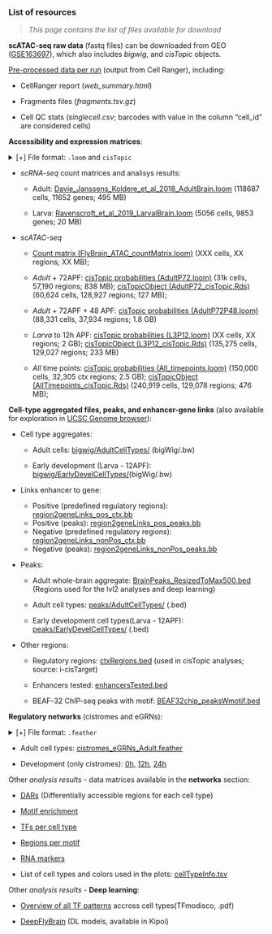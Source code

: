 ### List of resources

> *This page contains the list of files available for download*

<!-- # GEO: 736.8 Mb (why different? includes counts matrix?) TO-DO-->
<!-- + whole-brain aggregate -->
<!-- + DGRPs -->
<!-- + bam files? -->

**scATAC-seq raw data** (fastq files) can be downloaded from GEO ([GSE163697](https://www.ncbi.nlm.nih.gov/geo/query/acc.cgi?acc=GSE163697)), which also includes *bigwig*, and *cisTopic* objects.

[Pre-processed data per run](downloads/cellRanger/) (output from Cell Ranger), including: 

- CellRanger report (*web_summary.html*)

- Fragments files (*fragments.tsv.gz*)

- Cell QC stats (*singlecell.csv*; barcodes with value in the column "cell_id" are considered cells)

**Accessibility and expression matrices**:

<details><summary>[+] File format: `.loom` and `cisTopic` </summary>
The **loom files** contains both, the matrix and the cell annotation. Most of the files are also available for exploration and download in [SCope](http://scope.aertslab.org/#/Fly_Brain/).

To access the data you can use the [R](https://github.com/aertslab/SCopeLoomR) and [Python](https://github.com/aertslab/LoomXpy) packages. 
i.e. 
```
# R code:
library(SCopeLoomR)
loom <- open_loom("AdultP72.loom")
atacMat <- get_dgem(loom)
```

**[cisTopic](https://github.com/aertslab/cisTopic)** objects can be used to obtain the *region accessibility probability* (the raw counts are common to all subsets, so they are not included). The objects also include cell and region annotation, etc... 
These files can be loaded in R through cistopic:
```
cto <- readRDS("AdultP72_cisTopic.Rds")
library(cisTopic)
# use cisTopic normally, e.g.:
plot(cto@dr$cell[[1]])
predMat <- predictiveDistribution(cto)
```
</details>

- *scRNA-seq* count matrices and analisys results:

  - Adult: [Davie_Janssens_Koldere_et_al_2018_AdultBrain.loom](downloads/loom/Davie_Janssens_Koldere_et_al_2018_AdultBrain.loom) (118687 cells, 11652 genes; 495 MB)
  
  - Larva: [Ravenscroft_et_al_2019_LarvalBrain.loom](downloads/loom/Ravenscroft_et_al_2019_LarvalBrain.loom) (5056 cells, 9853 genes; 20 MB)

- *scATAC-seq* 
  - [Count matrix (FlyBrain_ATAC_countMatrix.loom)](downloads/loom/TO-DO) (XXX cells, XX regions; XX MB); 

  - *Adult* + 72APF:
  [cisTopic probabilities (AdultP72.loom)](downloads/loom/AdultP72.loom) (31k cells, 57,190 regions; 838 MB); 
  [cisTopicObject (AdultP72_cisTopic.Rds)](downloads/cisTopic/AdultP72_cisTopic.Rds) (60,624 cells, 128,927 regions; 127 MB); 
  
  <!-- [Gene accessibility matrix (AdultP72_GAM.loom)](downloads/loom/AdultP72_GAM.loom) (XX cells, XX genes; XX MB); ~6GB  -->
    
  - *Adult* + 72APF + 48 APF: 
  [cisTopic probabilities (AdultP72P48.loom)](downloads/loom/AdultP72P48.loom) (88,331 cells, 37,934 regions; 1.8 GB)
  
  - *Larva* to 12h APF: 
  [cisTopic probabilities (L3P12.loom)](downloads/loom/L3P12.loom) (XX cells, XX regions; 2 GB); 
  [cisTopicObject (L3P12_cisTopic.Rds)](downloads/cisTopic/L3P12_cisTopic.Rds) (135,275 cells, 129,027 regions; 233 MB)
  
  <!-- [Gene accessibility (L3P12_GAM.loom)](downloads/loom/L3P12_GAM.loom) (XX cells, XX genes; XX MB); ~6GB -->
  
  - *All* time points: 
  [cisTopic probabilities (All_timepoints.loom)](downloads/loom/All_timepoints.loom) (150,000 cells, 32,305 ctx regions; 2.5 GB);
  [cisTopicObject (AllTimepoints_cisTopic.Rds)](downloads/cisTopic/AllTimepoints_cisTopic.Rds) (240,919 cells, 129,078 regions; 476 MB); 

**Cell-type aggregated files, peaks, and enhancer-gene links** (also available for exploration in [UCSC Genome browser](http://genome.ucsc.edu/cgi-bin/hgTracks?db=dm6&hubUrl=http://ucsctracks.aertslab.org/papers/FlyBrain/hub.txt)):

- Cell type aggregates:
  - Adult cells: <a href="downloads/bigwig_adult.html" target="_blank">bigwig/AdultCellTypes/</a> (bigWig/.bw) 
  
  - Early development (Larva - 12APF): <a href="downloads/bigwig_earlyDevel.html" target="_blank">bigwig/EarlyDevelCellTypes/</a>(bigWig/.bw)

- Links enhancer to gene: 
  - Positive (predefined regulatory regions): [region2geneLinks_pos_ctx.bb](downloads/other/region2geneLinks_pos_ctx.bb)
  - Positive (peaks): [region2geneLinks_pos_peaks.bb](downloads/other/region2geneLinks_pos_peaks.bb)
  - Negative (predefined regulatory regions): [region2geneLinks_nonPos_ctx.bb](downloads/other/region2geneLinks_nonPos_ctx.bb)
  - Negative (peaks): [region2geneLinks_nonPos_peaks.bb](downloads/other/region2geneLinks_nonPos_peaks.bb)

- Peaks: 
  - Adult whole-brain aggregate: [BrainPeaks_ResizedToMax500.bed](downloads/other/BrainPeaks_ResizedToMax500.bed) (Regions used for the lvl2 analyses and deep learning)
  - Adult cell types:  <a href="downloads/peaks_adult.html" target="_blank">peaks/AdultCellTypes/</a> (.bed)
  
  - Early development cell types(Larva - 12APF): [peaks/EarlyDevelCellTypes/](TO-DO) (.bed)

- Other regions:

  - Regulatory regions: [ctxRegions.bed](downloads/other/ctxRegions.bed) (used in cisTopic analyses; source: i-cisTarget)

  - Enhancers tested: [enhancersTested.bed](downloads/other/enhancersTested.bed)
  
  - BEAF-32 ChIP-seq peaks with motif: [BEAF32chip_peaksWmotif.bed](downloads/other/BEAF32chip_peaksWmotif.bed)

**Regulatory networks** (cistromes and eGRNs):

<details><summary>[+] File format: `.feather` </summary>
The *feather files* can be read in **Python** directly through Pandas (e.g. `pandas.read_feather`), and in `R` with `arrow::read_feather("filename.feather", mmap=T)`. 
</details>

- Adult cell types: [cistromes_eGRNs_Adult.feather](downloads/networks/cistromes_eGRNs_Adult.feather)

- Development (only cistromes): 
[0h](downloads//networks/cistromes_devel00h.feather), 
[12h](downloads//networks/cistromes_devel12h.feather), [24h](downloads/networks/cistromes_devel24h.feather)

Other *analysis results* - data matrices available in the **networks** section:

- [DARs](downloads/other/tbl_DARs.txt.zip) (Differentially accessible regions for each cell type)

- [Motif enrichment](downloads/other/tbl_motifEnr_DARs_simplified.txt.zip)

- [TFs per cell type](downloads/other/tbl_TFsPerCellType.txt.zip)

- [Regions per motif](downloads/other/tbl_regionsPerMotif.txt.zip)

- [RNA markers](downloads/other/tbl_RNAmarkers.txt.zip)

- List of cell types and colors used in the plots: [cellTypeInfo.tsv](downloads/cellTypeInfo.tsv)

Other *analysis results*  - **Deep learning**:

- [Overview of all TF patterns](deepExplainer/tfmodisco_patterns.pdf) accross cell types(TFmodisco, .pdf)

- [DeepFlyBrain](http://kipoi.org/models/DeepFlyBrain/) (DL models, available in Kipoi)



